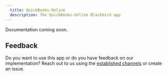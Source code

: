 ```yaml
---
  title: QuickBooks-Online
  description: The QuickBooks-Online Blackbird app
---
```


<LinkCard title="View on Github" target="_blank" href="https://github.com/bb-io/QuickBooks-Online" icon="github" />

Documentation coming soon.

## Feedback

Do you want to use this app or do you have feedback on our implementation? Reach out to us using the [established channels](https://www.blackbird.io/) or create an issue.

